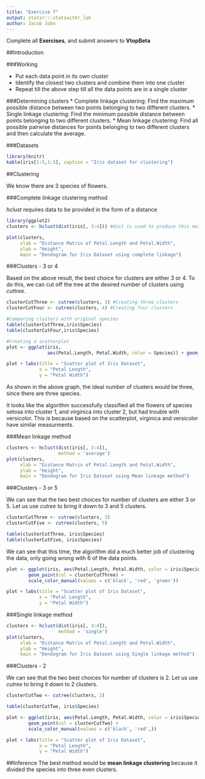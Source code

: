 ```yaml
---
title: "Exercise 7"
output: statsr:::statswithr_lab
author: Jacob John
---
```


<div id="instructions">
Complete all **Exercises**, and submit answers to **VtopBeta**
</div>


##Introduction

###Working

* Put each data point in its own cluster
* Identify the closest two clusters and combine them into one cluster
* Repeat till the above step till all the data points are in a single cluster

###Determining clusters
* Complete linkage clustering: Find the maximum possible distance between two points belonging to two different clusters.
* Single linkage clustering: Find the minimum possible distance between points belonging to two different clusters.
* Mean linkage clustering: Find all possible pairwise distances for points belonging to two different clusters and then calculate the average.

###Datasets

```r
library(knitr)
kable(iris[1:5,1:5], caption = "Iris dataset for clustering")
```


##Clustering

We know there are 3 species of flowers.

###Complete linkage clustering method

_hclust_ requires data to be provided in the form of a distance

```r
library(ggplot2)
clusters <- hclust(dist(iris[, 3:4])) #dist is used to produce this matrix

plot(clusters, 
     xlab = "Distance Matrix of Petal.Length and Petal.Width", 
     ylab = "Height", 
     main = "Dendogram for Iris Dataset using complete linkage")
```


###Clusters - 3 or 4

Based on the above result, the best choice for clusters are either 3 or 4.
To do this, we can cut off the tree at the desired number of clusters using _cuttree_.


```r
clusterCutThree <- cutree(clusters, 3) #Creating three clusters
clusterCutFour <- cutree(clusters, 4) #Creating four clusters

#Comparing clusters with original species
table(clusterCutThree,iris$Species)
table(clusterCutFour,iris$Species)

#Creating a scatterplot
plot <- ggplot(iris, 
               aes(Petal.Length, Petal.Width, color = Species)) + geom_point()

plot + labs(title = "Scatter plot of Iris Dataset",
            x = "Petal Length",
            y = "Petal Width")
```

As shown in the above graph, the ideal number of clusters would be three, since there are three species. 

It looks like the algorithm successfully classified all the flowers of species setosa into cluster 1, and virginica into cluster 2, but had trouble with versicolor. This is because based on the scatterplot, virginica and versicolor have similar measurments.


###Mean linkage method
```r
clusters <- hclust(dist(iris[, 3:4]), 
                   method = 'average')
plot(clusters, 
     xlab = "Distance Matrix of Petal.Length and Petal.Width", 
     ylab = "Height", 
     main = "Dendogram for Iris Dataset using Mean linkage method")
```


###Clusters - 3 or 5

We can see that the two best choices for number of clusters are either 3 or 5. Let us use _cutree_ to bring it down to 3 and 5 clusters.
```r
clusterCutThree <- cutree(clusters, 3)
clusterCutFive <- cutree(clusters, 5)

table(clusterCutThree, iris$Species)
table(clusterCutFive, iris$Species)
```

We can see that this time, the algorithm did a much better job of clustering the data, only going wrong with 6 of the data points.

```r
plot <- ggplot(iris, aes(Petal.Length, Petal.Width, color = iris$Species)) + 
        geom_point(col = clusterCutThree) + 
        scale_color_manual(values = c('black', 'red', 'green'))

plot + labs(title = "Scatter plot of Iris Dataset",
            x = "Petal Length",
            y = "Petal Width")
```

###Single linkage method
```r
clusters <- hclust(dist(iris[, 3:4]), 
                   method = 'single')
plot(clusters, 
     xlab = "Distance Matrix of Petal.Length and Petal.Width", 
     ylab = "Height", 
     main = "Dendogram for Iris Dataset using Single linkage method")
```


###Clusters - 2

We can see that the two best choices for number of clusters is 2. Let us use _cutree_ to bring it down to 2 clusters.

```r
clusterCutTwo <- cutree(clusters, 2)

table(clusterCutTwo, iris$Species)

plot <- ggplot(iris, aes(Petal.Length, Petal.Width, color = iris$Species)) + 
        geom_point(col = clusterCutTwo) + 
        scale_color_manual(values = c('black', 'red',))

plot + labs(title = "Scatter plot of Iris Dataset",
            x = "Petal Length",
            y = "Petal Width")
```

##Inference
The best method would be __mean linkage clustering__ because it divided the species into three even clusters.